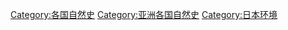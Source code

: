 [[Category:各国自然史|Category:各国自然史]]
[[Category:亚洲各国自然史|Category:亚洲各国自然史]]
[[Category:日本环境|Category:日本环境]]